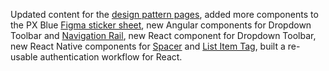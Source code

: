 Updated content for the [design pattern pages](/patterns), added more components to the PX Blue [Figma sticker sheet](https://www.figma.com/community/file/852558784352181868), new Angular components for Dropdown Toolbar and [Navigation Rail](https://pxblue-components.github.io/angular/components/drawer/layout/examples), new React component for Dropdown Toolbar, new React Native components for [Spacer](https://pxblue-components.github.io/react-native/?path=/info/components-documentation--spacer) and [List Item Tag](https://pxblue-components.github.io/react-native/?path=/info/components-documentation--list-item-tag), built a re-usable authentication workflow for React.
